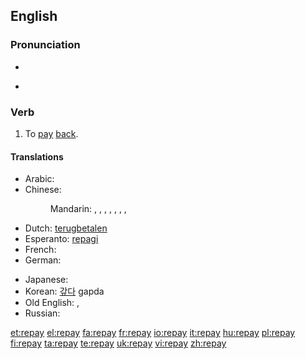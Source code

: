 ==English==

===Pronunciation===
* {{IPA|/ɻi'peɪ/}}
* {{audio|en-us-repay.ogg|Audio (US)}}
*: {{rhymes|eɪ}}

===Verb===
{{en-verb|repays|repaying|repaid|repaid}}

# To [[pay]] [[back]].

====Translations====
{{trans-top|to pay back}}
* Arabic: {{t|ar|جازى|tr=jaaza|sc=Arab}}
* Chinese:
*: Mandarin: {{t|zh|賠|sc=Hani}},  {{t|zh|赔|tr=péi|sc=Hani}},  {{t|zh|報償|sc=Hani}},  {{t|zh|报偿|tr=bàocháng|sc=Hani}},  {{t|zh|償|sc=Hani}},  {{t|zh|偿|tr=cháng|sc=Hani}},  {{t|zh|償還|sc=Hani}},  {{t|zh|偿还|tr=chánghuán|sc=Hani}}
* Dutch: [[terugbetalen]]
* Esperanto: [[repagi]]
* French: {{t+|fr|repayer}}
* German: {{t|de|zurückzahlen}}
{{trans-mid}}
* Japanese: {{t|ja|払い戻す|tr=はらいもどす, haraimodosu|sc=Jpan}}
* Korean: [[갚다]] gapda
* Old English: {{t-|ang|gieldan|alt=ġieldan|xs=Old English}}, {{t-|ang|forgieldan|alt=forġieldan|xs=Old English}}
* Russian: {{t|ru|отплатить|tr=otplatít'|sc=Cyrl}}
{{trans-bottom}}

[[et:repay]]
[[el:repay]]
[[fa:repay]]
[[fr:repay]]
[[io:repay]]
[[it:repay]]
[[hu:repay]]
[[pl:repay]]
[[fi:repay]]
[[ta:repay]]
[[te:repay]]
[[uk:repay]]
[[vi:repay]]
[[zh:repay]]
